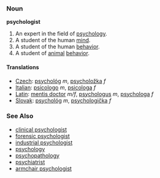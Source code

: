 === Noun ===
'''psychologist'''
# An expert in the field of [[psychology]].
# A student of the human [[mind]].
# A student of the human [[behavior]].
# A student of [[animal]] [[behavior]].
==== Translations ====
*[[Czech]]: [[psychológ]] ''m'', [[psycholožka]] ''f''
*[[Italian]]: [[psicologo]] ''m'', [[psicologa]] ''f''
*[[Latin]]: [[mentis doctor]] ''m/f'', [[psychologus]] ''m'', [[psychologa]] ''f''
*[[Slovak]]: [[psychológ]] ''m'', [[psychologička]] ''f''
===See Also===
*[[clinical psychologist]]
*[[forensic psychologist]]
*[[industrial psychologist]]
*[[psychology]]
*[[psychopathology]]
*[[psychiatrist]]
*[[armchair psychologist]]